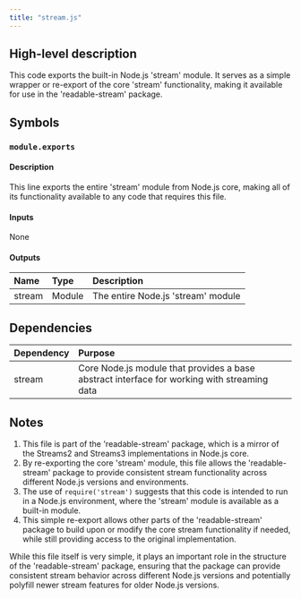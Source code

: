 ```yaml
---
title: "stream.js"
---
```


## High-level description
This code exports the built-in Node.js 'stream' module. It serves as a simple wrapper or re-export of the core 'stream' functionality, making it available for use in the 'readable-stream' package.

## Symbols

### `module.exports`
#### Description
This line exports the entire 'stream' module from Node.js core, making all of its functionality available to any code that requires this file.

#### Inputs
None

#### Outputs
| Name | Type | Description |
|:-----|:-----|:------------|
| stream | Module | The entire Node.js 'stream' module |

## Dependencies
| Dependency | Purpose |
|:-----------|:--------|
| stream | Core Node.js module that provides a base abstract interface for working with streaming data |

## Notes
1. This file is part of the 'readable-stream' package, which is a mirror of the Streams2 and Streams3 implementations in Node.js core.
2. By re-exporting the core 'stream' module, this file allows the 'readable-stream' package to provide consistent stream functionality across different Node.js versions and environments.
3. The use of `require('stream')` suggests that this code is intended to run in a Node.js environment, where the 'stream' module is available as a built-in module.
4. This simple re-export allows other parts of the 'readable-stream' package to build upon or modify the core stream functionality if needed, while still providing access to the original implementation.

While this file itself is very simple, it plays an important role in the structure of the 'readable-stream' package, ensuring that the package can provide consistent stream behavior across different Node.js versions and potentially polyfill newer stream features for older Node.js versions.